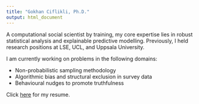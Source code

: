 ```yaml
---
title: "Gokhan Ciflikli, Ph.D."
output: html_document
---
```


A computational social scientist by training, my core expertise lies in robust statistical analysis and explainable predictive modelling. Previously, I held research positions at LSE, UCL, and Uppsala University.

I am currently working on problems in the following domains:

- Non-probabilistic sampling methodology
- Algorithmic bias and structural exclusion in survey data
- Behavioural nudges to promote truthfulness

Click [here](/Gokhan_Ciflikli_Resume.pdf) for my resume.